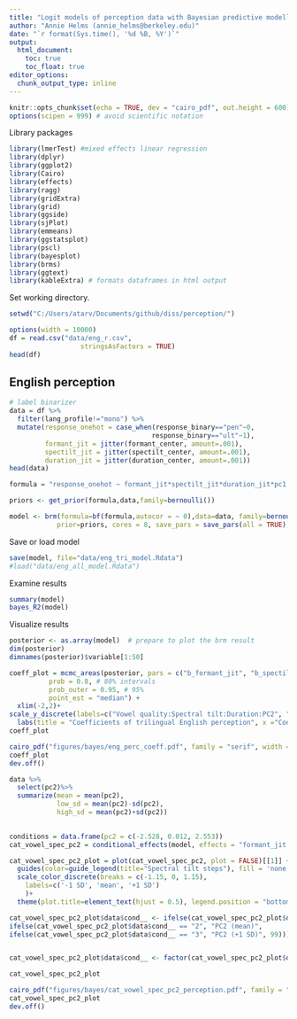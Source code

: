 ```yaml
---
title: "Logit models of perception data with Bayesian predictive modelling"
author: "Annie Helms (annie_helms@berkeley.edu)"
date: "`r format(Sys.time(), '%d %B, %Y')`"
output:
  html_document:
    toc: true
    toc_float: true
editor_options: 
  chunk_output_type: inline
---
```


```r
knitr::opts_chunk$set(echo = TRUE, dev = "cairo_pdf", out.height = 600)
options(scipen = 999) # avoid scientific notation
```

Library packages

```r
library(lmerTest) #mixed effects linear regression
library(dplyr)
library(ggplot2)
library(Cairo)
library(effects)
library(ragg)
library(gridExtra)
library(grid)
library(ggside)
library(sjPlot)
library(emmeans)
library(ggstatsplot)
library(pscl)
library(bayesplot)
library(brms)
library(ggtext)
library(kableExtra) # formats dataframes in html output
```

Set working directory.

```r
setwd("C:/Users/atarv/Documents/github/diss/perception/")
```


```r
options(width = 10000)
df = read.csv("data/eng_r.csv", 
                  stringsAsFactors = TRUE)
head(df)
```

## English perception

```r
# label binarizer
data = df %>%
  filter(lang_profile!="mono") %>%
  mutate(response_onehot = case_when(response_binary=="pen"~0,
                                    response_binary=="ult"~1),
         formant_jit = jitter(formant_center, amount=.001),
         spectilt_jit = jitter(spectilt_center, amount=.001),
         duration_jit = jitter(duration_center, amount=.001))
head(data)
```


```r
formula = "response_onehot ~ formant_jit*spectilt_jit*duration_jit*pc1 + formant_jit*spectilt_jit*duration_jit*pc2 + (formant_jit*spectilt_jit*duration_jit|partID)"

priors <- get_prior(formula,data,family=bernoulli())

model <- brm(formula=bf(formula,autocor = ~ 0),data=data, family=bernoulli(), 
            prior=priors, cores = 8, save_pars = save_pars(all = TRUE), iter=4000)
```

Save or load model

```r
save(model, file="data/eng_tri_model.Rdata")
#load("data/eng_all_model.Rdata")
```

Examine results

```r
summary(model)
bayes_R2(model)
```

Visualize results

```r
posterior <- as.array(model)  # prepare to plot the brm result
dim(posterior)
dimnames(posterior)$variable[1:50]
```

```r
coeff_plot = mcmc_areas(posterior, pars = c("b_formant_jit", "b_spectilt_jit", "b_duration_jit", "b_pc1", "b_pc2", "b_formant_jit:spectilt_jit", "b_formant_jit:duration_jit", "b_spectilt_jit:duration_jit", "b_formant_jit:pc1", "b_spectilt_jit:pc1", "b_duration_jit:pc1", "b_formant_jit:pc2", "b_spectilt_jit:pc2", "b_duration_jit:pc2", "b_formant_jit:spectilt_jit:duration_jit", "b_formant_jit:spectilt_jit:pc1", "b_formant_jit:duration_jit:pc1", "b_spectilt_jit:duration_jit:pc1", "b_formant_jit:spectilt_jit:pc2", "b_formant_jit:duration_jit:pc2", "b_spectilt_jit:duration_jit:pc2", "b_formant_jit:spectilt_jit:duration_jit:pc1", "b_formant_jit:spectilt_jit:duration_jit:pc2"), 
          prob = 0.8, # 80% intervals
          prob_outer = 0.95, # 95%
          point_est = "median") +
  xlim(-2,2)+
scale_y_discrete(labels=c("Vowel quality:Spectral tilt:Duration:PC2", "Vowel quality:Spectral tilt:Duration:PC1", "Spectral tilt:Duration:PC2", "Vowel quality:Duration:PC2", "Vowel quality:Spectral tilt:PC2", "Spectral tilt:Duration:PC1","Vowel quality:Duration:PC1", "Vowel quality:Spectral tilt:PC1", "Vowel quality:Spectral tilt:Duration", "Duration:PC2", "Spectral tilt:PC2", "Vowel quality:PC2", "Duration:PC1", "Spectral tilt:PC1", "Vowel quality:PC1", "Spectral tilt:Duration", "Vowel quality:Duration", "Vowel quality:Spectral tilt", "PC2", "PC1", "Duration", "Spectral tilt", "Vowel quality"), limits=rev) +
  labs(title = "Coefficients of trilingual English perception", x ="Coefficient, sd(Oxtyone Stress)") +theme(plot.title=element_text(hjust = 0.5))
coeff_plot
```


```r
cairo_pdf("figures/bayes/eng_perc_coeff.pdf", family = "serif", width = 8, height = 6)
coeff_plot
dev.off()
```


```r
data %>%
  select(pc2)%>%
  summarize(mean = mean(pc2),
            low_sd = mean(pc2)-sd(pc2),
            high_sd = mean(pc2)+sd(pc2))
  
```

```r
conditions = data.frame(pc2 = c(-2.528, 0.012, 2.553))
cat_vowel_spec_pc2 = conditional_effects(model, effects = "formant_jit:spectilt_jit", conditions = conditions)
```

```r
cat_vowel_spec_pc2_plot = plot(cat_vowel_spec_pc2, plot = FALSE)[[1]] + labs(title = "Catalan perception", x = "Vowel quality steps", y = "Proportion stressed") +
  guides(color=guide_legend(title="Spectral tilt steps"), fill = 'none') +
  scale_color_discrete(breaks = c(-1.15, 0, 1.15),
    labels=c('-1 SD', 'mean', '+1 SD')
    )+
  theme(plot.title=element_text(hjust = 0.5), legend.position = "bottom")

cat_vowel_spec_pc2_plot$data$cond__ <- ifelse(cat_vowel_spec_pc2_plot$data$cond__ == "1", "PC2 (-1 SD)",
ifelse(cat_vowel_spec_pc2_plot$data$cond__ == "2", "PC2 (mean)",
ifelse(cat_vowel_spec_pc2_plot$data$cond__ == "3", "PC2 (+1 SD)", 99)))


cat_vowel_spec_pc2_plot$data$cond__ <- factor(cat_vowel_spec_pc2_plot$data$cond__, levels = c("PC2 (-1 SD)", "PC2 (mean)", "PC2 (+1 SD)"))

cat_vowel_spec_pc2_plot
```

```r
cairo_pdf("figures/bayes/cat_vowel_spec_pc2_perception.pdf", family = "serif", width = 8, height = 6)
cat_vowel_spec_pc2_plot
dev.off()
```

